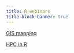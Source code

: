 ```yaml
---
title: R webinars
title-block-banner: true
---
```


:::{layout="[5, 5, -5, -5]"}

:::{.card .mb-3}

:::{.card-body2}

[GIS mapping](wb_gis_mapping.qmd){.card-title-ws .stretched-link}

:::

:::

:::{.card .mb-3}

:::{.card-body2}

[HPC in R](wb_hpc.qmd){.card-title-ws .stretched-link}

:::

:::

:::
     
